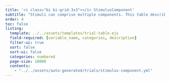 ```yaml
---
title: '<i class="bi bi-grid-3x3"></i> StimulusComponent'
subtitle: "Stimuli can comprise multiple components. This table describes each component of a stimulus."
order: 4
toc: false
listing: 
  template: ../../assets/templates/trial-table.ejs
  field-required: [variable_name, categories, description]
  filter-ui: true
  sort: false
  sort-ui: false
  categories: numbered
  page-size: 10000
  contents:
    - "../../assets/auto-generated/trials/stimulus-component.yml"
---
```


